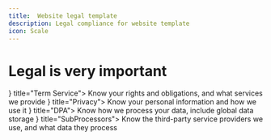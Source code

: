 ```yaml
---
title:  Website legal template
description: Legal compliance for website template
icon: Scale
---
```


# Legal is very important

<Cards>
  <Card icon={<ReceiptText className="text-purple-300" />} title="Term Service">
    Know your rights and obligations, and what services we provide
  </Card>
  <Card icon={<ShieldUser className="text-purple-300" />} title="Privacy">
    Know your personal information and how we use it
  </Card>
  <Card icon={<Fingerprint className="text-purple-300" />} title="DPA">
    Know how we process your data, include global data storage
  </Card>
  <Card icon={<Handshake className="text-purple-300" />} title="SubProcessors">
    Know the third-party service providers we use, and what data they process
  </Card>
  
</Cards>

